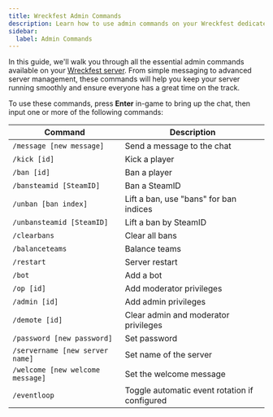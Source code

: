 ```yaml
---
title: Wreckfest Admin Commands
description: Learn how to use admin commands on your Wreckfest dedicated server.
sidebar:
  label: Admin Commands
---
```


In this guide, we'll walk you through all the essential admin commands available on your [Wreckfest server](https://www.gamehostbros.com/wreckfest-server-hosting/). From simple messaging to advanced server management, these commands will help you keep your server running smoothly and ensure everyone has a great time on the track.

To use these commands, press **Enter** in-game to bring up the chat, then input one or more of the following commands:

| Command                  | Description                                                    |
|--------------------------|----------------------------------------------------------------|
| `/message [new message]`  | Send a message to the chat                                     |
| `/kick [id]`              | Kick a player                                                  |
| `/ban [id]`               | Ban a player                                                   |
| `/bansteamid [SteamID]`  | Ban a SteamID                                                 |
| `/unban [ban index]`      | Lift a ban, use "bans" for ban indices                         |
| `/unbansteamid [SteamID]`| Lift a ban by SteamID                                         |
| `/clearbans`              | Clear all bans                                                 |
| `/balanceteams`           | Balance teams                                                  |
| `/restart`                | Server restart                                                 |
| `/bot`                    | Add a bot                                                      |
| `/op [id]`                | Add moderator privileges                                       |
| `/admin [id]`             | Add admin privileges                                           |
| `/demote [id]`            | Clear admin and moderator privileges                           |
| `/password [new password]`| Set password                                                   |
| `/servername [new server name]` | Set name of the server                                  |
| `/welcome [new welcome message]` | Set the welcome message                                |
| `/eventloop`              | Toggle automatic event rotation if configured                 |
